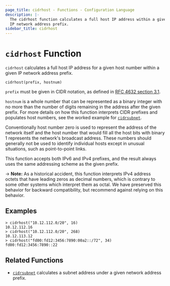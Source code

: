 ```yaml
---
page_title: cidrhost - Functions - Configuration Language
description: |-
  The cidrhost function calculates a full host IP address within a given
  IP network address prefix.
sidebar_title: cidrhost
---
```


# `cidrhost` Function

`cidrhost` calculates a full host IP address for a given host number within
a given IP network address prefix.

```hcl
cidrhost(prefix, hostnum)
```

`prefix` must be given in CIDR notation, as defined in
[RFC 4632 section 3.1](https://tools.ietf.org/html/rfc4632#section-3.1).

`hostnum` is a whole number that can be represented as a binary integer with
no more than the number of digits remaining in the address after the given
prefix. For more details on how this function interprets CIDR prefixes and
populates host numbers, see the worked example for
[`cidrsubnet`](/language/functions/cidrsubnet).

Conventionally host number zero is used to represent the address of the
network itself and the host number that would fill all the host bits with
binary 1 represents the network's broadcast address. These numbers should
generally not be used to identify individual hosts except in unusual
situations, such as point-to-point links.

This function accepts both IPv6 and IPv4 prefixes, and the result always uses
the same addressing scheme as the given prefix.

-> **Note:** As a historical accident, this function interprets IPv4 address
octets that have leading zeros as decimal numbers, which is contrary to some
other systems which interpret them as octal. We have preserved this behavior
for backward compatibility, but recommend against relying on this behavior.

## Examples

```
> cidrhost("10.12.112.0/20", 16)
10.12.112.16
> cidrhost("10.12.112.0/20", 268)
10.12.113.12
> cidrhost("fd00:fd12:3456:7890:00a2::/72", 34)
fd00:fd12:3456:7890::22
```

## Related Functions

- [`cidrsubnet`](/language/functions/cidrsubnet) calculates a subnet address under a given
  network address prefix.
